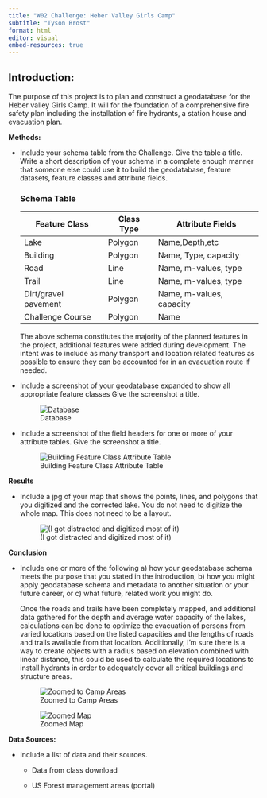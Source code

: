 ```yaml
---
title: "W02 Challenge: Heber Valley Girls Camp"
subtitle: "Tyson Brost"
format: html
editor: visual
embed-resources: true
---
```


## **Introduction:**

The purpose of this project is to plan and construct a geodatabase for the Heber valley Girls Camp. It will for the foundation of a comprehensive fire safety plan including the installation of fire hydrants, a station house and evacuation plan.

**Methods:**

-   Include your schema table from the Challenge. Give the table a title. Write a short description of your schema in a complete enough manner that someone else could use it to build the geodatabase, feature datasets, feature classes and attribute fields.

    ### Schema Table

    | Feature Class        | Class Type | Attribute Fields         |
    |----------------------|------------|--------------------------|
    | Lake                 | Polygon    | Name,Depth,etc           |
    | Building             | Polygon    | Name, Type, capacity     |
    | Road                 | Line       | Name, m-values, type     |
    | Trail                | Line       | Name, m-values, type     |
    | Dirt/gravel pavement | Polygon    | Name, m-values, capacity |
    | Challenge Course     | Polygon    | Name                     |

    The above schema constitutes the majority of the planned features in the project, additional features were added during development. The intent was to include as many transport and location related features as possible to ensure they can be accounted for in an evacuation route if needed.

-   Include a screenshot of your geodatabase expanded to show all appropriate feature classes Give the screenshot a title.

    ![Database](images/W2/databse.png)

-   Include a screenshot of the field headers for one or more of your attribute tables. Give the screenshot a title.

    ![Building Feature Class Attribute Table](images/W2/buildingsAttTable.png)

**Results**

-   Include a jpg of your map that shows the points, lines, and polygons that you digitized and the corrected lake. You do not need to digitize the whole map. This does not need to be a layout.

    ![(I got distracted and digitized most of it)](images/W2/Map.jpg)

**Conclusion**

-   Include one or more of the following a) how your geodatabase schema meets the purpose that you stated in the introduction, b) how you might apply geodatabase schema and metadata to another situation or your future career, or c) what future, related work you might do.

    Once the roads and trails have been completely mapped, and additional data gathered for the depth and average water capacity of the lakes, calculations can be done to optimize the evacuation of persons from varied locations based on the listed capacities and the lengths of roads and trails available from that location. Additionally, I'm sure there is a way to create objects with a radius based on elevation combined with linear distance, this could be used to calculate the required locations to install hydrants in order to adequately cover all critical buildings and structure areas.

    ![Zoomed to Camp Areas](images/W2/Full.png)

    ![Zoomed Map](images/W2/Zoomed.png)

**Data Sources:**

-   Include a list of data and their sources.

    -   Data from class download

    -   US Forest management areas (portal)
